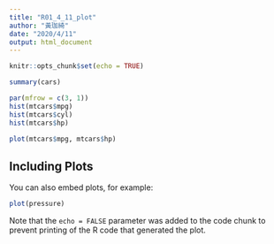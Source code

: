 ```yaml
---
title: "R01_4_11_plot"
author: "黃珈綺"
date: "2020/4/11"
output: html_document
---
```


```r
knitr::opts_chunk$set(echo = TRUE)
```

```r
summary(cars)
```

```r
par(mfrow = c(3, 1))
hist(mtcars$mpg)
hist(mtcars$cyl)
hist(mtcars$hp)
```
```r
plot(mtcars$mpg, mtcars$hp)
```
## Including Plots

You can also embed plots, for example:

```r
plot(pressure)
```

Note that the `echo = FALSE` parameter was added to the code chunk to prevent printing of the R code that generated the plot.
